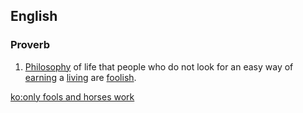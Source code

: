 ==English==

===Proverb===
{{head|en|proverb|head=[[only]] [[fools]] and [[horses]] [[work]]}}

# [[philosophy|Philosophy]] of life that people who do not look for an easy way of [[earning]] a [[living]] are [[foolish]].

[[ko:only fools and horses work]]